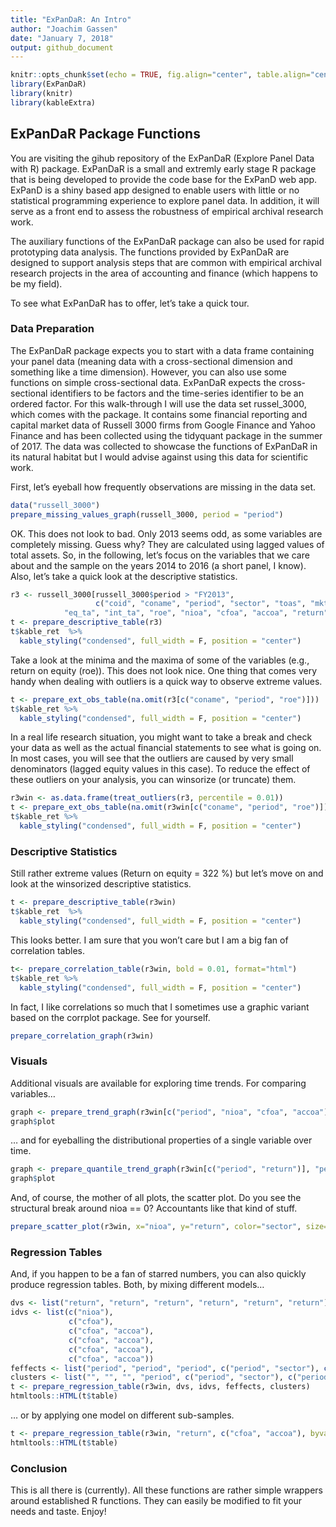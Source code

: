 ```yaml
---
title: "ExPanDaR: An Intro"
author: "Joachim Gassen"
date: "January 7, 2018"
output: github_document
---
```


```r
knitr::opts_chunk$set(echo = TRUE, fig.align="center", table.align="center")
library(ExPanDaR)
library(knitr)
library(kableExtra)
```

## ExPanDaR Package Functions

You are visiting the gihub repository of the ExPanDaR (Explore Panel Data with R) package. ExPanDaR is a small and extremly early stage R package that is being developed to provide the code base for the ExPanD web app. ExPanD is a shiny based app designed to enable users with little or no statistical programming experience to explore panel data. In addition, it will serve as a front end to assess the robustness of empirical archival research work.

The auxiliary functions of the ExPanDaR package can also be used for rapid prototyping data analysis. The functions provided by ExPanDaR are designed to support analysis steps that are common with empirical archival research projects in the area of accounting and finance (which happens to be my field).

To see what ExPanDaR has to offer, let's take a quick tour.

### Data Preparation

The ExPanDaR package expects you to start with a data frame containing your panel data (meaning data with a cross-sectional dimension and something like a time dimension). However, you can also use some functions on simple cross-sectional data. ExPanDaR expects the cross-sectional identifiers to be factors and the time-series identifier to be an ordered factor. For this walk-through I will use the data set russel_3000, which comes with the package. It contains some financial reporting and capital market data of Russell 3000 firms from Google Finance and Yahoo Finance and has been collected using the tidyquant package in the summer of 2017. The data was collected to showcase the functions of ExPanDaR in its natural habitat but I would advise against using this data for scientific work.

First, let's eyeball how frequently observations are missing in the data set.

```r
data("russell_3000")
prepare_missing_values_graph(russell_3000, period = "period")
```

OK. This does not look to bad. Only 2013 seems odd, as some variables are completely missing. Guess why? They are calculated using lagged values of total assets. So, in the following, let's focus on the variables that we care about and the sample on the years 2014 to 2016 (a short panel, I know). Also, let's take a quick look at the descriptive statistics.

```r
r3 <- russell_3000[russell_3000$period > "FY2013",
                   c("coid", "coname", "period", "sector", "toas", "mktcap", "lntoas",
            "eq_ta", "int_ta", "roe", "nioa", "cfoa", "accoa", "return")]
t <- prepare_descriptive_table(r3)
t$kable_ret  %>%
  kable_styling("condensed", full_width = F, position = "center")
```


Take a look at the minima and the maxima of some of the variables (e.g., return on equity (roe)). This does not look nice. One thing that comes very handy when dealing with outliers is a quick way to observe extreme values. 

```r
t <- prepare_ext_obs_table(na.omit(r3[c("coname", "period", "roe")]))
t$kable_ret %>%
  kable_styling("condensed", full_width = F, position = "center")
```
In a real life research situation, you might want to take a break and check your data as well as the actual financial statements to see what is going on. In most cases, you will see that 
the outliers are caused by very small denominators (lagged equity values in this case). To reduce the effect of these outliers on your analysis, you can winsorize (or truncate) them.

```r
r3win <- as.data.frame(treat_outliers(r3, percentile = 0.01))
t <- prepare_ext_obs_table(na.omit(r3win[c("coname", "period", "roe")]))
t$kable_ret %>%
  kable_styling("condensed", full_width = F, position = "center")
```

### Descriptive Statistics

Still rather extreme values (Return on equity = 322 %) but let's move on and look at the winsorized descriptive statistics.

```r
t <- prepare_descriptive_table(r3win)
t$kable_ret  %>%
  kable_styling("condensed", full_width = F, position = "center")
```

This looks better. I am sure that you won't care but I am a big fan of correlation tables.

```r
t<- prepare_correlation_table(r3win, bold = 0.01, format="html")
t$kable_ret %>%
  kable_styling("condensed", full_width = F, position = "center")
```

In fact, I like correlations so much that I sometimes use a graphic variant based on the corrplot package. See for yourself. 

``` r
prepare_correlation_graph(r3win)
```



### Visuals

Additional visuals are available for exploring time trends. For comparing variables... 
```r
graph <- prepare_trend_graph(r3win[c("period", "nioa", "cfoa", "accoa")], "period")
graph$plot
```

... and for eyeballing the distributional properties of a single variable over time.

```r
graph <- prepare_quantile_trend_graph(r3win[c("period", "return")], "period", c(0.05, 0.25, 0.5, 0.75, 0.95))
graph$plot
```

And, of course, the mother of all plots, the scatter plot. Do you see the structural break around nioa == 0? Accountants like that kind of stuff.

```r
prepare_scatter_plot(r3win, x="nioa", y="return", color="sector", size="lntoas", loess = 1)
```

### Regression Tables

And, if you happen to be a fan of starred numbers, you can also quickly produce regression tables. Both, by mixing different models...

```r
dvs <- list("return", "return", "return", "return", "return", "return")
idvs <- list(c("nioa"), 
             c("cfoa"), 
             c("cfoa", "accoa"), 
             c("cfoa", "accoa"), 
             c("cfoa", "accoa"), 
             c("cfoa", "accoa")) 
feffects <- list("period", "period", "period", c("period", "sector"), c("period", "coid"), c("period", "coid"))
clusters <- list("", "", "", "period", c("period", "sector"), c("period", "coid"))
t <- prepare_regression_table(r3win, dvs, idvs, feffects, clusters)
htmltools::HTML(t$table)
```

... or by applying one model on different sub-samples.

```r
t <- prepare_regression_table(r3win, "return", c("cfoa", "accoa"), byvar="period")
htmltools::HTML(t$table)
```


### Conclusion

This is all there is (currently). All these functions are rather simple wrappers around established R functions. They can easily be modified to fit your needs and taste. Enjoy!
